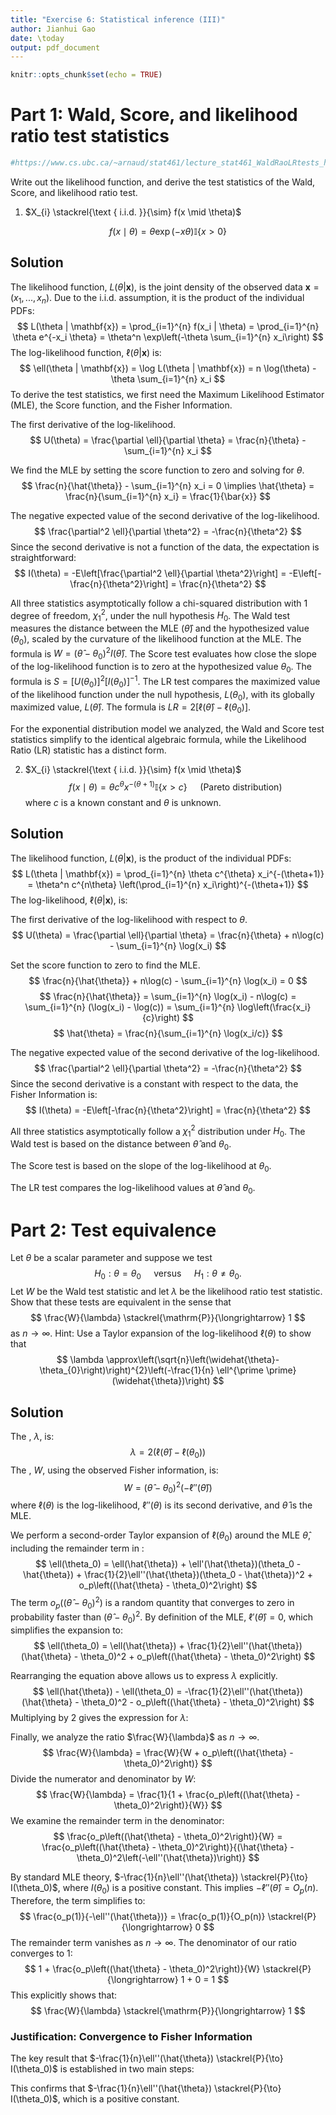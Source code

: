 ```yaml
---
title: "Exercise 6: Statistical inference (III)"
author: Jianhui Gao
date: \today
output: pdf_document
---
```


```r
knitr::opts_chunk$set(echo = TRUE)
```

# Part 1: Wald, Score, and likelihood ratio test statistics

```r
#https://www.cs.ubc.ca/~arnaud/stat461/lecture_stat461_WaldRaoLRtests_handouts_2008.pdf
```

Write out the likelihood function, and derive the test statistics of the Wald, Score, and likelihood ratio test. 

1. $X_{i} \stackrel{\text { i.i.d. }}{\sim} f(x \mid \theta)$ 
 
$$f(x \mid \theta)=\theta \exp (-x \theta) \mathbb{I}\{x>0\}$$ 

## Solution

The likelihood function, $L(\theta | \mathbf{x})$, is the joint density of the observed data $\mathbf{x} = (x_1, ..., x_n)$. Due to the i.i.d. assumption, it is the product of the individual PDFs:
$$ L(\theta | \mathbf{x}) = \prod_{i=1}^{n} f(x_i | \theta) = \prod_{i=1}^{n} \theta e^{-x_i \theta} =  \theta^n \exp\left(-\theta \sum_{i=1}^{n} x_i\right) $$
The log-likelihood function, $\ell(\theta | \mathbf{x})$ is:
$$ \ell(\theta | \mathbf{x}) = \log L(\theta | \mathbf{x}) = n \log(\theta) - \theta \sum_{i=1}^{n} x_i $$
To derive the test statistics, we first need the Maximum Likelihood Estimator (MLE), the Score function, and the Fisher Information.


The first derivative of the log-likelihood.
$$ U(\theta) = \frac{\partial \ell}{\partial \theta} = \frac{n}{\theta} - \sum_{i=1}^{n} x_i $$

We find the MLE by setting the score function to zero and solving for $\theta$.
$$ \frac{n}{\hat{\theta}} - \sum_{i=1}^{n} x_i = 0 \implies \hat{\theta} = \frac{n}{\sum_{i=1}^{n} x_i} = \frac{1}{\bar{x}} $$

The negative expected value of the second derivative of the log-likelihood.
$$ \frac{\partial^2 \ell}{\partial \theta^2} = -\frac{n}{\theta^2} $$
Since the second derivative is not a function of the data, the expectation is straightforward:
$$ I(\theta) = -E\left[\frac{\partial^2 \ell}{\partial \theta^2}\right] = -E\left[-\frac{n}{\theta^2}\right] = \frac{n}{\theta^2} $$

All three statistics asymptotically follow a chi-squared distribution with 1 degree of freedom, $\chi_1^2$, under the null hypothesis $H_0$. The Wald test measures the distance between the MLE ($\hat{\theta}$) and the hypothesized value ($\theta_0$), scaled by the curvature of the likelihood function at the MLE. The formula is $W = (\hat{\theta} - \theta_0)^2 I(\hat{\theta})$.
\begin{align*}
    I(\hat{\theta}) &= \frac{n}{\hat{\theta}^2} = \frac{n}{(1/\bar{x})^2} = n\bar{x}^2 \\
    W &= \left(\frac{1}{\bar{x}} - \theta_0\right)^2 (n\bar{x}^2) \\
      &= \left(\frac{1 - \theta_0\bar{x}}{\bar{x}}\right)^2 (n\bar{x}^2) \\
      &= n(1 - \theta_0\bar{x})^2
\end{align*}
The Score test evaluates how close the slope of the log-likelihood function is to zero at the hypothesized value $\theta_0$. The formula is $S = [U(\theta_0)]^2 [I(\theta_0)]^{-1}$.
\begin{align*}
    U(\theta_0) &= \frac{n}{\theta_0} - \sum x_i = \frac{n}{\theta_0} - n\bar{x} = n\left(\frac{1 - \theta_0\bar{x}}{\theta_0}\right) \\
    I(\theta_0) &= \frac{n}{\theta_0^2} \\
    S &= \left[n\left(\frac{1 - \theta_0\bar{x}}{\theta_0}\right)\right]^2 \left(\frac{n}{\theta_0^2}\right)^{-1} \\
      &= \frac{n^2(1 - \theta_0\bar{x})^2}{\theta_0^2} \cdot \frac{\theta_0^2}{n} \\
      &= n(1 - \theta_0\bar{x})^2
\end{align*}
The LR test compares the maximized value of the likelihood function under the null hypothesis, $L(\theta_0)$, with its globally maximized value, $L(\hat{\theta})$. The formula is $LR = 2[\ell(\hat{\theta}) - \ell(\theta_0)]$.
\begin{align*}
    \ell(\hat{\theta}) &= n \log(\hat{\theta}) - \hat{\theta}\sum x_i = n \log\left(\frac{1}{\bar{x}}\right) - \left(\frac{1}{\bar{x}}\right)(n\bar{x}) = -n\log(\bar{x}) - n \\
    \ell(\theta_0) &= n \log(\theta_0) - \theta_0\sum x_i = n\log(\theta_0) - n\theta_0\bar{x} \\
    LR &= 2\left[(-n\log(\bar{x}) - n) - (n\log(\theta_0) - n\theta_0\bar{x})\right] \\
       &= 2n\left[-\log(\bar{x}) - 1 - \log(\theta_0) + \theta_0\bar{x}\right] \\
       &= 2n\left[\theta_0\bar{x} - 1 - (\log(\bar{x}) + \log(\theta_0))\right] \\
       &= 2n[\theta_0\bar{x} - 1 - \log(\theta_0\bar{x})]
\end{align*}

\textbf{Bonus:} For the exponential distribution model we analyzed, the Wald and Score test statistics simplify to the identical algebraic formula, while the Likelihood Ratio (LR) statistic has a distinct form.


2. $X_{i} \stackrel{\text { i.i.d. }}{\sim} f(x \mid \theta)$ 
$$
f(x \mid \theta)=\theta c^{\theta} x^{-(\theta+1)} \mathbb{I}\{x>c\} \quad \text { (Pareto distribution) }
$$
where $c$ is a known constant and $\theta$ is unknown.

## Solution

The likelihood function, $L(\theta | \mathbf{x})$, is the product of the individual PDFs:
$$ L(\theta | \mathbf{x}) = \prod_{i=1}^{n} \theta c^{\theta} x_i^{-(\theta+1)} = \theta^n c^{n\theta} \left(\prod_{i=1}^{n} x_i\right)^{-(\theta+1)} $$
The log-likelihood, $\ell(\theta | \mathbf{x})$, is:
\begin{align*}
    \ell(\theta | \mathbf{x}) &= \log\left( \theta^n c^{n\theta} \left(\prod_{i=1}^{n} x_i\right)^{-(\theta+1)} \right) \\
    &= n\log(\theta) + n\theta\log(c) - (\theta+1)\sum_{i=1}^{n}\log(x_i) \\
    &= n\log(\theta) + \theta\left(n\log(c) - \sum_{i=1}^{n}\log(x_i)\right) - \sum_{i=1}^{n}\log(x_i)
\end{align*}

The first derivative of the log-likelihood with respect to $\theta$.
$$ U(\theta) = \frac{\partial \ell}{\partial \theta} = \frac{n}{\theta} + n\log(c) - \sum_{i=1}^{n} \log(x_i) $$


Set the score function to zero to find the MLE.
$$ \frac{n}{\hat{\theta}} + n\log(c) - \sum_{i=1}^{n} \log(x_i) = 0 $$
$$ \frac{n}{\hat{\theta}} = \sum_{i=1}^{n} \log(x_i) - n\log(c) = \sum_{i=1}^{n} (\log(x_i) - \log(c)) = \sum_{i=1}^{n} \log\left(\frac{x_i}{c}\right) $$
$$ \hat{\theta} = \frac{n}{\sum_{i=1}^{n} \log(x_i/c)} $$

The negative expected value of the second derivative of the log-likelihood.
$$ \frac{\partial^2 \ell}{\partial \theta^2} = -\frac{n}{\theta^2} $$
Since the second derivative is a constant with respect to the data, the Fisher Information is:
$$ I(\theta) = -E\left[-\frac{n}{\theta^2}\right] = \frac{n}{\theta^2} $$


All three statistics asymptotically follow a $\chi_1^2$ distribution under $H_0$. The Wald test is based on the distance between $\hat{\theta}$ and $\theta_0$.
\begin{align*}
    W &= (\hat{\theta} - \theta_0)^2 I(\hat{\theta}) \\
      &= (\hat{\theta} - \theta_0)^2 \left(\frac{n}{\hat{\theta}^2}\right) \\
      &= n\left(\frac{\hat{\theta} - \theta_0}{\hat{\theta}}\right)^2 = n\left(1 - \frac{\theta_0}{\hat{\theta}}\right)^2
\end{align*}

The Score test is based on the slope of the log-likelihood at $\theta_0$.
\begin{align*}
    U(\theta_0) &= \frac{n}{\theta_0} + n\log(c) - \sum \log(x_i) = \frac{n}{\theta_0} - \sum \log(x_i/c) = \frac{n}{\theta_0} - \frac{n}{\hat{\theta}} \\
    S &= [U(\theta_0)]^2 [I(\theta_0)]^{-1} \\
      &= \left[n\left(\frac{1}{\theta_0} - \frac{1}{\hat{\theta}}\right)\right]^2 \left(\frac{n}{\theta_0^2}\right)^{-1} \\
      &= n^2\frac{(\hat{\theta}-\theta_0)^2}{\theta_0^2 \hat{\theta}^2} \frac{\theta_0^2}{n} = n\frac{(\hat{\theta}-\theta_0)^2}{\hat{\theta}^2} = n\left(1 - \frac{\theta_0}{\hat{\theta}}\right)^2
\end{align*}

The LR test compares the log-likelihood values at $\hat{\theta}$ and $\theta_0$.
\begin{align*}
    \ell(\theta) &= n\log\theta - \theta \frac{n}{\hat{\theta}} - \sum\log(x_i) \\
    \ell(\hat{\theta}) &= n\log(\hat{\theta}) - \hat{\theta} \frac{n}{\hat{\theta}} - \sum\log(x_i) = n\log(\hat{\theta}) - n - \sum\log(x_i) \\
    \ell(\theta_0) &= n\log(\theta_0) - \theta_0 \frac{n}{\hat{\theta}} - \sum\log(x_i) \\
    \ell(\hat{\theta}) - \ell(\theta_0) &= (n\log\hat{\theta} - n) - (n\log\theta_0 - n\frac{\theta_0}{\hat{\theta}}) \\
    &= n\left[\log\left(\frac{\hat{\theta}}{\theta_0}\right) - 1 + \frac{\theta_0}{\hat{\theta}}\right] \\
    LR &= 2[\ell(\hat{\theta}) - \ell(\theta_0)] = 2n\left[\log\left(\frac{\hat{\theta}}{\theta_0}\right) + \frac{\theta_0}{\hat{\theta}} - 1\right]
\end{align*}


# Part 2: Test equivalence

Let $\theta$ be a scalar parameter and suppose we test
$$
H_{0}: \theta=\theta_{0} \quad \text { versus } \quad H_{1}: \theta \neq \theta_{0} .
$$
Let $W$ be the Wald test statistic and let $\lambda$ be the likelihood ratio test statistic. Show that these tests are equivalent in the sense that
$$
\frac{W}{\lambda} \stackrel{\mathrm{P}}{\longrightarrow} 1
$$
as $n \rightarrow \infty$. Hint: Use a Taylor expansion of the log-likelihood $\ell(\theta)$ to show that
$$
\lambda \approx\left(\sqrt{n}\left(\widehat{\theta}-\theta_{0}\right)\right)^{2}\left(-\frac{1}{n} \ell^{\prime \prime}(\widehat{\theta})\right)
$$

## Solution

The \textbf{Likelihood Ratio (LR) statistic}, $\lambda$, is:
$$ \lambda = 2(\ell(\hat{\theta}) - \ell(\theta_{0})) $$
The \textbf{Wald statistic}, $W$, using the observed Fisher information, is:
$$ W = (\hat{\theta} - \theta_0)^2 \left(-\ell''(\hat{\theta})\right) $$
where $\ell(\theta)$ is the log-likelihood, $\ell''(\theta)$ is its second derivative, and $\hat{\theta}$ is the MLE.


We perform a second-order Taylor expansion of $\ell(\theta_0)$ around the MLE $\hat{\theta}$, including the remainder term in \textbf{little-o notation}:
$$ \ell(\theta_0) = \ell(\hat{\theta}) + \ell'(\hat{\theta})(\theta_0 - \hat{\theta}) + \frac{1}{2}\ell''(\hat{\theta})(\theta_0 - \hat{\theta})^2 + o_p\left((\hat{\theta} - \theta_0)^2\right) $$
The term $o_p\left((\hat{\theta} - \theta_0)^2\right)$ is a random quantity that converges to zero in probability faster than $(\hat{\theta} - \theta_0)^2$. By definition of the MLE, $\ell'(\hat{\theta}) = 0$, which simplifies the expansion to:
$$ \ell(\theta_0) = \ell(\hat{\theta}) + \frac{1}{2}\ell''(\hat{\theta})(\hat{\theta} - \theta_0)^2 + o_p\left((\hat{\theta} - \theta_0)^2\right) $$

Rearranging the equation above allows us to express $\lambda$ explicitly.
$$ \ell(\hat{\theta}) - \ell(\theta_0) = -\frac{1}{2}\ell''(\hat{\theta})(\hat{\theta} - \theta_0)^2 - o_p\left((\hat{\theta} - \theta_0)^2\right) $$
Multiplying by 2 gives the expression for $\lambda$:
\begin{align*}
    \lambda = 2(\ell(\hat{\theta}) - \ell(\theta_0)) &= (\hat{\theta} - \theta_0)^2\left(-\ell''(\hat{\theta})\right) - 2 \cdot o_p\left((\hat{\theta} - \theta_0)^2\right) \\
    \lambda &= W + o_p\left((\hat{\theta} - \theta_0)^2\right)
\end{align*}


Finally, we analyze the ratio $\frac{W}{\lambda}$ as $n \to \infty$.
$$ \frac{W}{\lambda} = \frac{W}{W + o_p\left((\hat{\theta} - \theta_0)^2\right)} $$
Divide the numerator and denominator by $W$:
$$ \frac{W}{\lambda} = \frac{1}{1 + \frac{o_p\left((\hat{\theta} - \theta_0)^2\right)}{W}} $$
We examine the remainder term in the denominator:
$$ \frac{o_p\left((\hat{\theta} - \theta_0)^2\right)}{W} = \frac{o_p\left((\hat{\theta} - \theta_0)^2\right)}{(\hat{\theta} - \theta_0)^2\left(-\ell''(\hat{\theta})\right)} $$

By standard MLE theory, $-\frac{1}{n}\ell''(\hat{\theta}) \stackrel{P}{\to} I(\theta_0)$, where $I(\theta_0)$ is a positive constant. This implies $-\ell''(\hat{\theta}) = O_p(n)$. Therefore, the term simplifies to:
$$ \frac{o_p(1)}{-\ell''(\hat{\theta})} = \frac{o_p(1)}{O_p(n)} \stackrel{P}{\longrightarrow} 0 $$
The remainder term vanishes as $n \to \infty$. The denominator of our ratio converges to 1:
$$ 1 + \frac{o_p\left((\hat{\theta} - \theta_0)^2\right)}{W} \stackrel{P}{\longrightarrow} 1 + 0 = 1 $$
This explicitly shows that:
$$ \frac{W}{\lambda} \stackrel{\mathrm{P}}{\longrightarrow} 1 $$

### Justification: Convergence to Fisher Information
The key result that $-\frac{1}{n}\ell''(\hat{\theta}) \stackrel{P}{\to} I(\theta_0)$ is established in two main steps:
\begin{enumerate}
\item \textbf{Law of Large Numbers:} The term $-\frac{1}{n}\ell''(\theta_0)$, evaluated at the true parameter $\theta_0$, is an average of i.i.d. random variables. By the Law of Large Numbers, this average converges in probability to its expectation, which is the definition of the Fisher Information, $I(\theta_0)$.
$$ -\frac{1}{n}\ell''(\theta_0) = -\frac{1}{n}\sum_{i=1}^{n} \frac{\partial^2}{\partial \theta^2}\log f(X_i; \theta_0) \stackrel{P}{\longrightarrow} -E\left[ \frac{\partial^2}{\partial \theta^2}\log f(X; \theta_0) \right] = I(\theta_0) $$
\item \textbf{Consistency of the MLE:} The MLE is a consistent estimator, meaning $\hat{\theta} \stackrel{P}{\to} \theta_0$. Because the function is continuous, the \textbf{Continuous Mapping Theorem} allows us to substitute the consistent estimator $\hat{\theta}$ for the true parameter $\theta_0$ in the limit, and the convergence result still holds.
\end{enumerate}
This confirms that $-\frac{1}{n}\ell''(\hat{\theta}) \stackrel{P}{\to} I(\theta_0)$, which is a positive constant.

